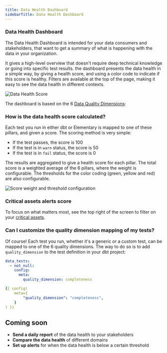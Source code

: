```yaml
---
title: Data Health Dashboard
sidebarTitle: Data Health Dashboard
---
```


<Snippet file="cloud/cloud-feature-tag.mdx" />

<Snippet file="cloud/features/data-health/data-health-intro.mdx" />

### Data Health Dashboard

The Data Health Dashboard is intended for your data consumers and stakeholders, that want to get a summary of what is happening with the data in your organization.

It gives a high-level overview that doesn't require deep technical knowledge or going into specific test results.
the dashboard presents the data health in a simple way, by giving a health score, and using a color code to indicate if this score is healthy.
Filters are available at the top of the page, making it easy to see the data health in different contexts.

<img src="https://res.cloudinary.com/dvmtceykh/image/upload/v1720701842/Data_Health_-_1280px_menu_included_pckgri.png" alt="Data Health Score" />

The dashboard is based on the 6 [Data Quality Dimensions](/cloud/features/collaboration-and-communication/data-quality-dimensions#data-quality-dimensions):

<Snippet file="cloud/features/data-health/data-quality-dimensions.mdx" />

### How is the data health score calculated?

Each test you run in either dbt or Elementary is mapped to one of these pillars, and given a score.
The scoring method is very simple:
- If the test passes, the score is 100
- If the test is in `warn` status, the score is 50
- If the test is in `fail` status, the score is 0

The results are aggregated to give a health score for each pillar.
The total score is a weighted average of the 6 pillars, where the weight is configurable.
The thresholds for the color coding (green, yellow and red) are also configurable.

<img src="https://res.cloudinary.com/dvmtceykh/image/upload/v1720528475/dfxb2atgfkxthpwlrjkv.png" alt="Score weight and threshold configuration" />

### Critical assets alerts score

To focus on what matters most, see the top right of the screen to filter on your [critical assets](/cloud/features/data-governance/critical_assets).

### Can I customize the quality dimension mapping of my tests?

Of course!
Each test you run, whether it's a generic or a custom test, can be mapped to one of the 6 quality dimensions.
The way to do so is to add `quality_dimension` to the test definition in your dbt project:

<CodeGroup>

```yml test
data_tests:
  - not_null:
    config:
      meta:
        quality_dimension: completeness
```

```yml test/model config block
{{ config(
    meta={
        "quality_dimension": "completeness",
    }
) }}
```

</CodeGroup>


## Coming soon

- **Send a daily report** of the data health to your stakeholders
- **Compare the data health** of different domains
- **Set up alerts** for when the data health is below a certain threshold
